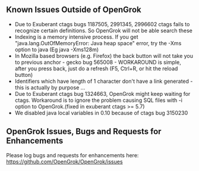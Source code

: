 == Known Issues Outside of OpenGrok ==

* Due to Exuberant ctags bugs 1187505, 2991345, 2996602 ctags fails to recognize certain definitions. So OpenGrok will not be able search these
* Indexing is a memory intensive process. If you get "java.lang.OutOfMemoryError: Java heap space" error, try the -Xms<size> option to java (Eg java -Xms128m)
* In Mozilla based browsers (e.g. Firefox) the back button will not take you to previous anchor - gecko bug 565008 - WORKAROUND is simple, after you press back, just do a refresh (F5, Ctrl+R, or hit the reload button)
* Identifiers which have length of 1 character don't have a link generated - this is actually by purpose ...
* Due to Exuberant ctags bug 1324663, OpenGrok might keep waiting for ctags. Workaround is to ignore the problem causing SQL files with -i option to OpenGrok.(fixed in exuberant ctags >= 5.7)
* We disabled java local variables in 0.10 because of ctags bug 3150230

== OpenGrok Issues, Bugs and Requests for Enhancements ==

Please log bugs and requests for enhancements here: https://github.com/OpenGrok/OpenGrok/issues
